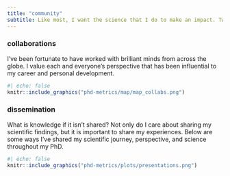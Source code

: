 ```yaml
---
title: "community"
subtitle: Like most, I want the science that I do to make an impact. Two key 'themes' during my PhD, were gaining perspective through collaborations and sharing my research/scientific journey. 
---
```


### collaborations

I've been fortunate to have worked with brilliant minds from across the globe. I value each and everyone's perspective that has been influential to my career and personal development.

```r
#| echo: false
knitr::include_graphics("phd-metrics/map/map_collabs.png")


```

### dissemination

What is knowledge if it isn't shared? Not only do I care about sharing my scientific findings, but it is important to share my experiences. Below are some ways I've shared my scientific journey, perspective, and science throughout my PhD.

```r
#| echo: false
knitr::include_graphics("phd-metrics/plots/presentations.png")


```
